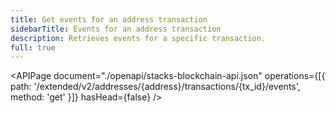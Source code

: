 ```yaml
---
title: Get events for an address transaction
sidebarTitle: Events for an address transaction
description: Retrieves events for a specific transaction.
full: true
---
```


<APIPage
  document="./openapi/stacks-blockchain-api.json"
  operations={[{ path: '/extended/v2/addresses/{address}/transactions/{tx_id}/events', method: 'get' }]}
  hasHead={false}
/>
